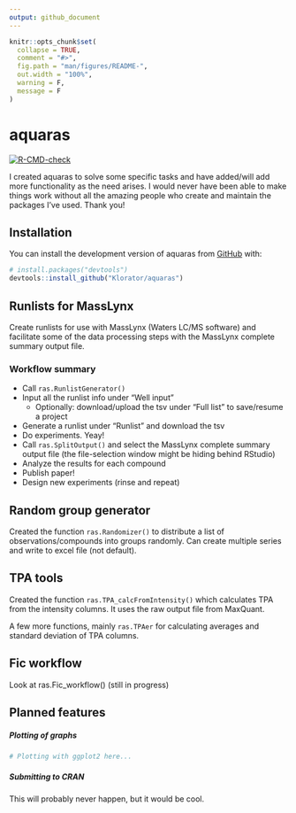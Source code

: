 ```yaml
---
output: github_document
---
```


<!-- README.md is generated from README.Rmd. Please edit that file -->

```r
knitr::opts_chunk$set(
  collapse = TRUE,
  comment = "#>",
  fig.path = "man/figures/README-",
  out.width = "100%",
  warning = F,
  message = F
)
```

# aquaras

<!-- badges: start -->
[![R-CMD-check](https://github.com/Klorator/aquaras/actions/workflows/R-CMD-check.yaml/badge.svg)](https://github.com/Klorator/aquaras/actions/workflows/R-CMD-check.yaml)
<!-- badges: end -->

I created aquaras to solve some specific tasks and have added/will add more functionality as the need arises. I would never have been able to make things work without all the amazing people who create and maintain the packages I've used. Thank you!


## Installation

You can install the development version of aquaras from [GitHub](https://github.com/) with:

``` r
# install.packages("devtools")
devtools::install_github("Klorator/aquaras")
```


## Runlists for MassLynx
Create runlists for use with MassLynx (Waters LC/MS software) and facilitate some of the data processing steps with the MassLynx complete summary output file.

### Workflow summary
* Call `ras.RunlistGenerator()`
* Input all the runlist info under "Well input"
  * Optionally: download/upload the tsv under "Full list" to save/resume a project
* Generate a runlist under "Runlist" and download the tsv
* Do experiments. Yeay!
* Call `ras.SplitOutput()` and select the MassLynx complete summary output file (the file-selection window might be hiding behind RStudio)
* Analyze the results for each compound
* Publish paper!
* Design new experiments (rinse and repeat)



## Random group generator
Created the function `ras.Randomizer()` to distribute a list of observations/compounds into groups randomly. Can create multiple series and write to excel file (not default).

## TPA tools
Created the function `ras.TPA_calcFromIntensity()` which calculates TPA from the intensity columns. It uses the raw output file from MaxQuant.

A few more functions, mainly `ras.TPAer` for calculating averages and standard deviation of TPA columns.

## Fic workflow
Look at ras.Fic_workflow() (still in progress)

## Planned features

##### Plotting of graphs

```r
# Plotting with ggplot2 here...
```

##### Submitting to CRAN

This will probably never happen, but it would be cool.
